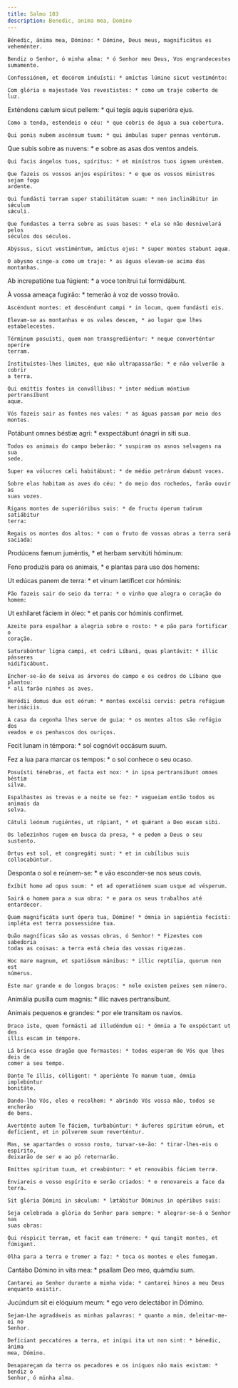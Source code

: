 ```yaml
---
title: Salmo 103
description: Benedic, anima mea, Domino
---
```


<div class="side-by-side not-content">

    Bénedic, ánima mea, Dómino: * Dómine, Deus meus, magnificátus es veheménter.

    Bendiz o Senhor, ó minha alma: * ó Senhor meu Deus, Vos engrandecestes
    sumamente.

    Confessiónem, et decórem induísti: * amíctus lúmine sicut vestiménto:

    Com glória e majestade Vos revestistes: * como um traje coberto de luz.

Exténdens cælum sicut pellem: * qui tegis aquis superióra ejus.

    Como a tenda, estendeis o céu: * que cobris de água a sua cobertura.

    Qui ponis nubem ascénsum tuum: * qui ámbulas super pennas ventórum.

Que subis sobre as nuvens: * e sobre as asas dos ventos andeis.

    Qui facis ángelos tuos, spíritus: * et minístros tuos ignem uréntem.

    Que fazeis os vossos anjos espíritos: * e que os vossos ministros sejam fogo
    ardente.

    Qui fundásti terram super stabilitátem suam: * non inclinábitur in sǽculum
    sǽculi.

    Que fundastes a terra sobre as suas bases: * ela se não desnivelará pelos
    séculos dos séculos.

    Abýssus, sicut vestiméntum, amíctus ejus: * super montes stabunt aquæ.

    O abysmo cinge-a como um traje: * as águas elevam-se acima das montanhas.

Ab increpatióne tua fúgient: * a voce tonítrui tui formidábunt.

À vossa ameaça fugirão: * temerão à voz de vosso trovão.

    Ascéndunt montes: et descéndunt campi * in locum, quem fundásti eis.

    Elevam-se as montanhas e os vales descem, * ao lugar que lhes
    estabelecestes.

    Términum posuísti, quem non transgrediéntur: * neque converténtur operíre
    terram.

    Instituístes-lhes limites, que não ultrapassarão: * e não volverão a cobrir
    a terra.

    Qui emíttis fontes in convállibus: * inter médium móntium pertransíbunt
    aquæ.

    Vós fazeis sair as fontes nos vales: * as águas passam por meio dos montes.

Potábunt omnes béstiæ agri: * exspectábunt ónagri in siti sua.

    Todos os animais do campo beberão: * suspiram os asnos selvagens na sua
    sede.

    Super ea vólucres cæli habitábunt: * de médio petrárum dabunt voces.

    Sobre elas habitam as aves do céu: * do meio dos rochedos, farão ouvir as
    suas vozes.

    Rigans montes de superióribus suis: * de fructu óperum tuórum satiábitur
    terra:

    Regais os montes dos altos: * com o fruto de vossas obras a terra será
    saciada:

Prodúcens fænum juméntis, * et herbam servitúti hóminum:

Feno produzis para os animais, * e plantas para uso dos homens:

Ut edúcas panem de terra: * et vinum lætíficet cor hóminis:

    Pão fazeis sair do seio da terra: * e vinho que alegra o coração do homem:

Ut exhílaret fáciem in óleo: * et panis cor hóminis confírmet.

    Azeite para espalhar a alegria sobre o rosto: * e pão para fortificar o
    coração.

    Saturabúntur ligna campi, et cedri Líbani, quas plantávit: * illic pásseres
    nidificábunt.

    Encher-se-ão de seiva as árvores do campo e os cedros do Líbano que plantou:
    * ali farão ninhos as aves.

    Heródii domus dux est eórum: * montes excélsi cervis: petra refúgium
    herináciis.

    A casa da cegonha lhes serve de guia: * os montes altos são refúgio dos
    veados e os penhascos dos ouriços.

Fecit lunam in témpora: * sol cognóvit occásum suum.

Fez a lua para marcar os tempos: * o sol conhece o seu ocaso.

    Posuísti ténebras, et facta est nox: * in ipsa pertransíbunt omnes béstiæ
    silvæ.

    Espalhastes as trevas e a noite se fez: * vagueiam então todos os animais da
    selva.

    Cátuli leónum rugiéntes, ut rápiant, * et quǽrant a Deo escam sibi.

    Os leõezinhos rugem em busca da presa, * e pedem a Deus o seu sustento.

    Ortus est sol, et congregáti sunt: * et in cubílibus suis collocabúntur.

Desponta o sol e reúnem-se: * e vão esconder-se nos seus covis.

    Exíbit homo ad opus suum: * et ad operatiónem suam usque ad vésperum.

    Sairá o homem para a sua obra: * e para os seus trabalhos até entardecer.

    Quam magnificáta sunt ópera tua, Dómine! * ómnia in sapiéntia fecísti:
    impléta est terra possessióne tua.

    Quão magníficas são as vossas obras, ó Senhor! * Fizestes com sabedoria
    todas as coisas: a terra está cheia das vossas riquezas.

    Hoc mare magnum, et spatiósum mánibus: * illic reptília, quorum non est
    númerus.

    Este mar grande e de longos braços: * nele existem peixes sem número.

Animália pusílla cum magnis: * illic naves pertransíbunt.

Animais pequenos e grandes: * por ele transitam os navios.

    Draco iste, quem formásti ad illudéndum ei: * ómnia a Te exspéctant ut des
    illis escam in témpore.

    Lá brinca esse dragão que formastes: * todos esperam de Vós que lhes deis de
    comer a seu tempo.

    Dante Te illis, cólligent: * aperiénte Te manum tuam, ómnia implebúntur
    bonitáte.

    Dando-lho Vós, eles o recolhem: * abrindo Vós vossa mão, todos se encherão
    de bens.

    Averténte autem Te fáciem, turbabúntur: * áuferes spíritum eórum, et
    defícient, et in púlverem suum reverténtur.

    Mas, se apartardes o vosso rosto, turvar-se-ão: * tirar-lhes-eis o espírito,
    deixarão de ser e ao pó retornarão.

    Emíttes spíritum tuum, et creabúntur: * et renovábis fáciem terræ.

    Enviareis o vosso espírito e serão criados: * e renovareis a face da terra.

    Sit glória Dómini in sǽculum: * lætábitur Dóminus in opéribus suis:

    Seja celebrada a glória do Senhor para sempre: * alegrar-se-á o Senhor nas
    suas obras:

    Qui réspicit terram, et facit eam trémere: * qui tangit montes, et fúmigant.

    Olha para a terra e tremer a faz: * toca os montes e eles fumegam.

Cantábo Dómino in vita mea: * psallam Deo meo, quámdiu sum.

    Cantarei ao Senhor durante a minha vida: * cantarei hinos a meu Deus
    enquanto existir.

Jucúndum sit ei elóquium meum: * ego vero delectábor in Dómino.

    Sejam-Lhe agradáveis as minhas palavras: * quanto a mim, deleitar-me-ei no
    Senhor.

    Defíciant peccatóres a terra, et iníqui ita ut non sint: * bénedic, ánima
    mea, Dómino.

    Desapareçam da terra os pecadores e os iníquos não mais existam: * bendiz o
    Senhor, ó minha alma.

</div>
